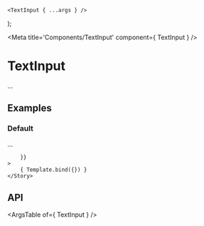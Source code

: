 
	<TextInput { ...args } />
);

<Meta title='Components/TextInput' component={ TextInput } />

# TextInput

...

## Examples

### Default

...

<Canvas>
	<Story
		name="Default"
		args={{
			
		}}
	>
		{ Template.bind({}) }
	</Story>
</Canvas>

## API

<ArgsTable of={ TextInput } />
